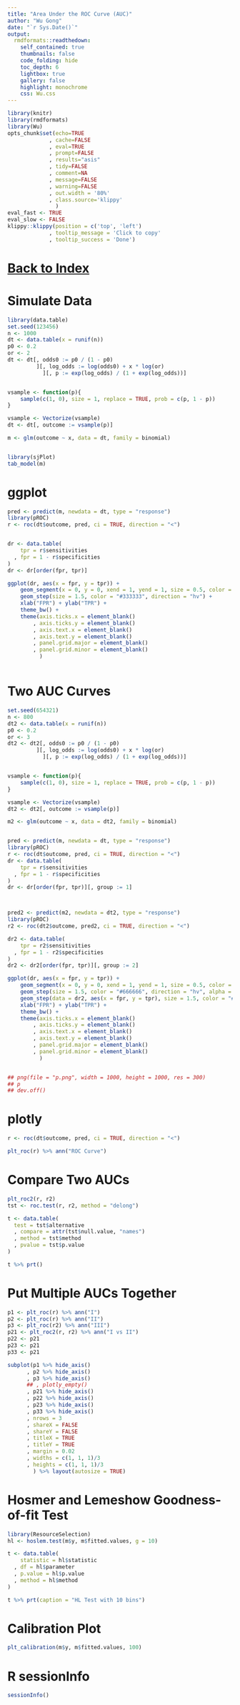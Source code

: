 ```yaml
---
title: "Area Under the ROC Curve (AUC)"
author: "Wu Gong"
date: "`r Sys.Date()`"
output:
  rmdformats::readthedown:
    self_contained: true
    thumbnails: false
    code_folding: hide
    toc_depth: 6
    lightbox: true
    gallery: false
    highlight: monochrome
    css: Wu.css
---
```



	
```r
library(knitr)
library(rmdformats)
library(Wu)
opts_chunk$set(echo=TRUE
             , cache=FALSE
             , eval=TRUE
             , prompt=FALSE
             , results="asis"
             , tidy=FALSE
             , comment=NA
             , message=FALSE
             , warning=FALSE
             , out.width = '80%'
             , class.source='klippy'
               )
eval_fast <- TRUE
eval_slow <- FALSE
klippy::klippy(position = c('top', 'left')
             , tooltip_message = 'Click to copy'
             , tooltip_success = 'Done')
```




# [Back to Index](index.html)



# Simulate Data

```r

library(data.table)
set.seed(123456)
n <- 1000
dt <- data.table(x = runif(n))
p0 <- 0.2
or <- 2
dt <- dt[, odds0 := p0 / (1 - p0)
         ][, log_odds := log(odds0) + x * log(or)
           ][, p := exp(log_odds) / (1 + exp(log_odds))]


vsample <- function(p){
    sample(c(1, 0), size = 1, replace = TRUE, prob = c(p, 1 - p))
}

vsample <- Vectorize(vsample)
dt <- dt[, outcome := vsample(p)]

m <- glm(outcome ~ x, data = dt, family = binomial)


library(sjPlot)
tab_model(m)


```

# ggplot

```r

pred <- predict(m, newdata = dt, type = "response")
library(pROC)
r <- roc(dt$outcome, pred, ci = TRUE, direction = "<")


dr <- data.table(
    tpr = r$sensitivities
  , fpr = 1 - r$specificities
)
dr <- dr[order(fpr, tpr)]

ggplot(dr, aes(x = fpr, y = tpr)) +
    geom_segment(x = 0, y = 0, xend = 1, yend = 1, size = 0.5, color = "#999999", linetype = "longdash") + 
    geom_step(size = 1.5, color = "#333333", direction = "hv") +
    xlab("FPR") + ylab("TPR") + 
    theme_bw() +
    theme(axis.ticks.x = element_blank()
        , axis.ticks.y = element_blank()
        , axis.text.x = element_blank()
        , axis.text.y = element_blank()
        , panel.grid.major = element_blank()
        , panel.grid.minor = element_blank()
          )



```


# Two AUC Curves


```r
set.seed(654321)
n <- 800
dt2 <- data.table(x = runif(n))
p0 <- 0.2
or <- 3
dt2 <- dt2[, odds0 := p0 / (1 - p0)
         ][, log_odds := log(odds0) + x * log(or)
           ][, p := exp(log_odds) / (1 + exp(log_odds))]


vsample <- function(p){
    sample(c(1, 0), size = 1, replace = TRUE, prob = c(p, 1 - p))
}

vsample <- Vectorize(vsample)
dt2 <- dt2[, outcome := vsample(p)]

m2 <- glm(outcome ~ x, data = dt2, family = binomial)


pred <- predict(m, newdata = dt, type = "response")
library(pROC)
r <- roc(dt$outcome, pred, ci = TRUE, direction = "<")
dr <- data.table(
    tpr = r$sensitivities
  , fpr = 1 - r$specificities
)
dr <- dr[order(fpr, tpr)][, group := 1]



pred2 <- predict(m2, newdata = dt2, type = "response")
library(pROC)
r2 <- roc(dt2$outcome, pred2, ci = TRUE, direction = "<")

dr2 <- data.table(
    tpr = r2$sensitivities
  , fpr = 1 - r2$specificities
)
dr2 <- dr2[order(fpr, tpr)][, group := 2]

ggplot(dr, aes(x = fpr, y = tpr)) +
    geom_segment(x = 0, y = 0, xend = 1, yend = 1, size = 0.5, color = "#999999", linetype = "longdash", alpha = 0.8) + 
    geom_step(size = 1.5, color = "#666666", direction = "hv", alpha = 0.6) +
    geom_step(data = dr2, aes(x = fpr, y = tpr), size = 1.5, color = "#000000", direction = "hv", inherit = FALSE) +
    xlab("FPR") + ylab("TPR") + 
    theme_bw() +
    theme(axis.ticks.x = element_blank()
        , axis.ticks.y = element_blank()
        , axis.text.x = element_blank()
        , axis.text.y = element_blank()
        , panel.grid.major = element_blank()
        , panel.grid.minor = element_blank()
          )


## png(file = "p.png", width = 1000, height = 1000, res = 300)
## p
## dev.off()

```


# plotly


```r
r <- roc(dt$outcome, pred, ci = TRUE, direction = "<")

plt_roc(r) %>% ann("ROC Curve")

```


# Compare Two AUCs

```r

plt_roc2(r, r2)
tst <- roc.test(r, r2, method = "delong")

t <- data.table(
  test = tst$alternative
  , compare = attr(tst$null.value, "names")
  , method = tst$method
  , pvalue = tst$p.value
)

t %>% prt()
```


# Put Multiple AUCs Together

```r

p1 <- plt_roc(r) %>% ann("I")
p2 <- plt_roc(r) %>% ann("II")
p3 <- plt_roc(r2) %>% ann("III")
p21 <- plt_roc2(r, r2) %>% ann("I vs II")
p22 <- p21
p23 <- p21
p33 <- p21

subplot(p1 %>% hide_axis()
      , p2 %>% hide_axis()
      , p3 %>% hide_axis()
      ## , plotly_empty()
      , p21 %>% hide_axis()
      , p22 %>% hide_axis()
      , p23 %>% hide_axis()
      , p33 %>% hide_axis()
      , nrows = 3
      , shareX = FALSE
      , shareY = FALSE
      , titleX = TRUE
      , titleY = TRUE
      , margin = 0.02
      , widths = c(1, 1, 1)/3
      , heights = c(1, 1, 1)/3
        ) %>% layout(autosize = TRUE)
```



# Hosmer and Lemeshow Goodness-of-fit Test

```r
library(ResourceSelection)
hl <- hoslem.test(m$y, m$fitted.values, g = 10)

t <- data.table(
    statistic = hl$statistic
  , df = hl$parameter
  , p.value = hl$p.value
  , method = hl$method
)

t %>% prt(caption = "HL Test with 10 bins")

```

# Calibration Plot

```r
plt_calibration(m$y, m$fitted.values, 100)

```

# R sessionInfo

```r
sessionInfo()

```
